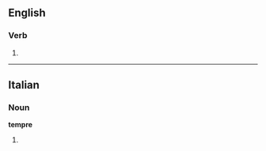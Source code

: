 ==English==

===Verb===
{{en-verb|tempr|ing}}

# {{obsolete form of|temper}}
----
==Italian==

===Noun===
'''tempre''' {{f}}

# {{plural of|tempra|lang=it}}